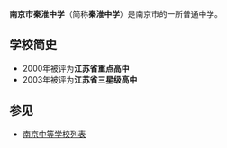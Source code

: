 {{Infobox Highschool
|中学名称 = 南京市秦淮中学
|校徽 =
|所在地 = {{CHN}}[[江苏省|江苏省]][[南京市|南京市]]
|建立时间=
|校园=[[南京市|南京市]][[江宁区_(南京市)|江宁区]]东山街道上元大街宁中巷4号
|学校类型=公立
|学生数量=2800余
|网站=http://www.njqhzx.cn/index.php?option=com_frontpage&Itemid=1{{dead link|date=2017年11月 |bot=InternetArchiveBot |fix-attempted=yes }}
}}
'''南京市秦淮中学'''（简称'''秦淮中学'''）是南京市的一所普通中学。
==学校简史==
*2000年被评为'''江苏省重点高中'''
*2003年被评为'''江苏省三星级高中'''
== 参见 ==
*[[南京中等学校列表|南京中等学校列表]]

{{南京中等教育}}
{{江苏省四星级高中}}